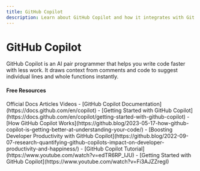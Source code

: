 ```yaml
---
title: GitHub Copilot
description: Learn about GitHub Copilot and how it integrates with Git workflows
---
```


# GitHub Copilot

GitHub Copilot is an AI pair programmer that helps you write code faster with less work. It draws context from comments and code to suggest individual lines and whole functions instantly.

#### Free Resources

<Tabs defaultValue="article">
<TabsList>
<TabsTrigger value="official">Official Docs</TabsTrigger>
<TabsTrigger value="article">Articles</TabsTrigger>
<TabsTrigger value="video">Videos</TabsTrigger>
</TabsList>

<TabsContent value="official">
- [GitHub Copilot Documentation](https://docs.github.com/en/copilot)
- [Getting Started with GitHub Copilot](https://docs.github.com/en/copilot/getting-started-with-github-copilot)
</TabsContent>
<TabsContent value="article">
- [How GitHub Copilot Works](https://github.blog/2023-05-17-how-github-copilot-is-getting-better-at-understanding-your-code/)
- [Boosting Developer Productivity with GitHub Copilot](https://github.blog/2022-09-07-research-quantifying-github-copilots-impact-on-developer-productivity-and-happiness/)
</TabsContent>
<TabsContent value="video">
- [GitHub Copilot Tutorial](https://www.youtube.com/watch?v=edTR6RP_IJU)
- [Getting Started with GitHub Copilot](https://www.youtube.com/watch?v=Fi3AJZZregI)
</TabsContent>
</Tabs>
